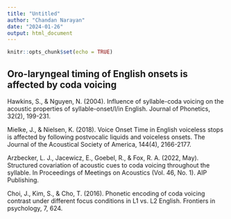 ```yaml
---
title: "Untitled"
author: "Chandan Narayan"
date: "2024-01-26"
output: html_document
---
```


```r
knitr::opts_chunk$set(echo = TRUE)
```

## Oro-laryngeal timing of English onsets is affected by coda voicing

Hawkins, S., & Nguyen, N. (2004). Influence of syllable-coda voicing on the acoustic properties of syllable-onset/l/in English. Journal of Phonetics, 32(2), 199-231.

Mielke, J., & Nielsen, K. (2018). Voice Onset Time in English voiceless stops is affected by following postvocalic liquids and voiceless onsets. The Journal of the Acoustical Society of America, 144(4), 2166-2177.

Arzbecker, L. J., Jacewicz, E., Goebel, R., & Fox, R. A. (2022, May). Structured covariation of acoustic cues to coda voicing throughout the syllable. In Proceedings of Meetings on Acoustics (Vol. 46, No. 1). AIP Publishing.

Choi, J., Kim, S., & Cho, T. (2016). Phonetic encoding of coda voicing contrast under different focus conditions in L1 vs. L2 English. Frontiers in psychology, 7, 624.